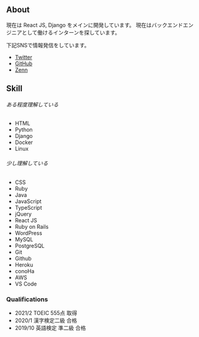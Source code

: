 ## About

現在は React JS, Django をメインに開発しています。
現在はバックエンドエンジニアとして働けるインターンを探しています。

下記SNSで情報発信をしています。
* [Twitter](https://twitter.com/haruu_iq)
* [GitHub](https://github.com/haruu8)
* [Zenn](https://zenn.dev/haruu_iq)

## Skill

###### ある程度理解している

* HTML
* Python
* Django
* Docker
* Linux

###### 少し理解している

* CSS
* Ruby
* Java
* JavaScript
* TypeScript
* jQuery
* React JS
* Ruby on Rails
* WordPress
* MySQL
* PostgreSQL
* Git
* Github
* Heroku
* conoHa
* AWS
* VS Code

### Qualifications

* 2021/2 TOEIC 555点 取得
* 2020/1 漢字検定二級 合格
* 2019/10 英語検定 準二級 合格